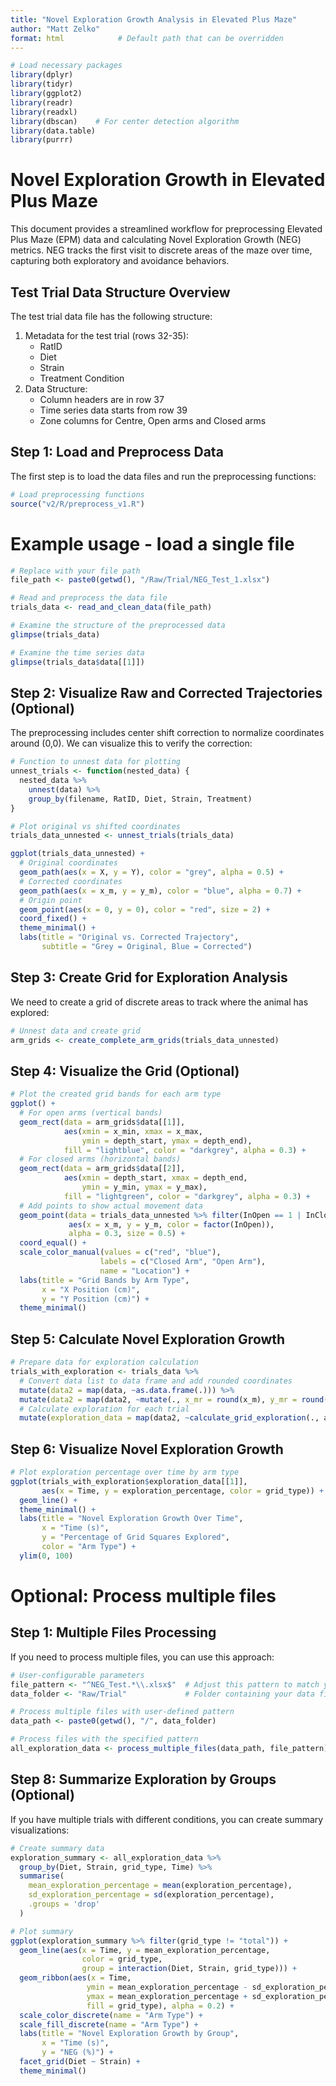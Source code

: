 ```yaml
---
title: "Novel Exploration Growth Analysis in Elevated Plus Maze"
author: "Matt Zelko"
format: html            # Default path that can be overridden
---
```


```r
# Load necessary packages
library(dplyr)
library(tidyr)
library(ggplot2)
library(readr)
library(readxl)
library(dbscan)    # For center detection algorithm
library(data.table)
library(purrr)
```

# Novel Exploration Growth in Elevated Plus Maze

This document provides a streamlined workflow for preprocessing Elevated Plus Maze (EPM) data and calculating Novel Exploration Growth (NEG) metrics. NEG tracks the first visit to discrete areas of the maze over time, capturing both exploratory and avoidance behaviors.

## Test Trial Data Structure Overview

The test trial data file has the following structure:

1.  Metadata for the test trial (rows 32-35):
    -   RatID
    -   Diet
    -   Strain
    -   Treatment Condition
2.  Data Structure:
    -   Column headers are in row 37
    -   Time series data starts from row 39
    -   Zone columns for Centre, Open arms and Closed arms

## Step 1: Load and Preprocess Data

The first step is to load the data files and run the preprocessing functions:

```r
# Load preprocessing functions
source("v2/R/preprocess_v1.R")
```

# Example usage - load a single file
```r
# Replace with your file path
file_path <- paste0(getwd(), "/Raw/Trial/NEG_Test_1.xlsx")

# Read and preprocess the data file
trials_data <- read_and_clean_data(file_path)

# Examine the structure of the preprocessed data
glimpse(trials_data)

# Examine the time series data
glimpse(trials_data$data[[1]])
```

## Step 2: Visualize Raw and Corrected Trajectories (Optional)

The preprocessing includes center shift correction to normalize coordinates around (0,0). We can visualize this to verify the correction:

```r
# Function to unnest data for plotting
unnest_trials <- function(nested_data) {
  nested_data %>%
    unnest(data) %>%
    group_by(filename, RatID, Diet, Strain, Treatment)
}

# Plot original vs shifted coordinates
trials_data_unnested <- unnest_trials(trials_data)

ggplot(trials_data_unnested) +
  # Original coordinates
  geom_path(aes(x = X, y = Y), color = "grey", alpha = 0.5) +
  # Corrected coordinates
  geom_path(aes(x = x_m, y = y_m), color = "blue", alpha = 0.7) +
  # Origin point
  geom_point(aes(x = 0, y = 0), color = "red", size = 2) +
  coord_fixed() +
  theme_minimal() +
  labs(title = "Original vs. Corrected Trajectory",
       subtitle = "Grey = Original, Blue = Corrected")
```

## Step 3: Create Grid for Exploration Analysis

We need to create a grid of discrete areas to track where the animal has explored:

```r
# Unnest data and create grid
arm_grids <- create_complete_arm_grids(trials_data_unnested)
```

## Step 4: Visualize the Grid (Optional)

```r
# Plot the created grid bands for each arm type
ggplot() +
  # For open arms (vertical bands)
  geom_rect(data = arm_grids$data[[1]], 
            aes(xmin = x_min, xmax = x_max,
                ymin = depth_start, ymax = depth_end),
            fill = "lightblue", color = "darkgrey", alpha = 0.3) +
  # For closed arms (horizontal bands)
  geom_rect(data = arm_grids$data[[2]], 
            aes(xmin = depth_start, xmax = depth_end,
                ymin = y_min, ymax = y_max),
            fill = "lightgreen", color = "darkgrey", alpha = 0.3) +
  # Add points to show actual movement data
  geom_point(data = trials_data_unnested %>% filter(InOpen == 1 | InClosed == 1), 
             aes(x = x_m, y = y_m, color = factor(InOpen)), 
             alpha = 0.3, size = 0.5) +
  coord_equal() +
  scale_color_manual(values = c("red", "blue"), 
                    labels = c("Closed Arm", "Open Arm"),
                    name = "Location") +
  labs(title = "Grid Bands by Arm Type",
       x = "X Position (cm)",
       y = "Y Position (cm)") +
  theme_minimal()
```

## Step 5: Calculate Novel Exploration Growth

```r
# Prepare data for exploration calculation
trials_with_exploration <- trials_data %>%
  # Convert data list to data frame and add rounded coordinates
  mutate(data2 = map(data, ~as.data.frame(.))) %>%
  mutate(data2 = map(data2, ~mutate(., x_mr = round(x_m), y_mr = round(y_m)))) %>%
  # Calculate exploration for each trial
  mutate(exploration_data = map(data2, ~calculate_grid_exploration(., arm_grids)))
```

## Step 6: Visualize Novel Exploration Growth

```r
# Plot exploration percentage over time by arm type
ggplot(trials_with_exploration$exploration_data[[1]], 
       aes(x = Time, y = exploration_percentage, color = grid_type)) +
  geom_line() +
  theme_minimal() +
  labs(title = "Novel Exploration Growth Over Time",
       x = "Time (s)",
       y = "Percentage of Grid Squares Explored",
       color = "Arm Type") +
  ylim(0, 100)
```

# Optional: Process multiple files
## Step 1: Multiple Files Processing

If you need to process multiple files, you can use this approach:

```r
# User-configurable parameters
file_pattern <- "^NEG_Test.*\\.xlsx$"  # Adjust this pattern to match your files
data_folder <- "Raw/Trial"             # Folder containing your data files

# Process multiple files with user-defined pattern
data_path <- paste0(getwd(), "/", data_folder)

# Process files with the specified pattern
all_exploration_data <- process_multiple_files(data_path, file_pattern)
```

## Step 8: Summarize Exploration by Groups (Optional)

If you have multiple trials with different conditions, you can create summary visualizations:

```r
# Create summary data
exploration_summary <- all_exploration_data %>%
  group_by(Diet, Strain, grid_type, Time) %>%
  summarise(
    mean_exploration_percentage = mean(exploration_percentage), 
    sd_exploration_percentage = sd(exploration_percentage),
    .groups = 'drop'
  )

# Plot summary
ggplot(exploration_summary %>% filter(grid_type != "total")) +
  geom_line(aes(x = Time, y = mean_exploration_percentage, 
                color = grid_type, 
                group = interaction(Diet, Strain, grid_type))) +
  geom_ribbon(aes(x = Time, 
                 ymin = mean_exploration_percentage - sd_exploration_percentage, 
                 ymax = mean_exploration_percentage + sd_exploration_percentage, 
                 fill = grid_type), alpha = 0.2) +
  scale_color_discrete(name = "Arm Type") +
  scale_fill_discrete(name = "Arm Type") +
  labs(title = "Novel Exploration Growth by Group",
       x = "Time (s)",
       y = "NEG (%)") +
  facet_grid(Diet ~ Strain) +
  theme_minimal()
```
